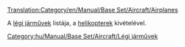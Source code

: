[[Translation:Category/en/Manual/Base Set/Aircraft/Airplanes]]


A [[hu/Manual/Légi járművek|légi járművek]] listája, a [[:Category:hu/Manual/Base Set/Aircraft/Helikopterek|helikopterek]] kivételével.

[[Category:hu/Manual/Base Set/Aircraft/Légi járművek]]